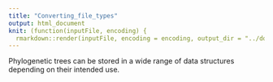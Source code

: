 ```yaml
---
title: "Converting_file_types"
output: html_document
knit: (function(inputFile, encoding) {
  rmarkdown::render(inputFile, encoding = encoding, output_dir = "../docs") })
---
```


Phylogenetic trees can be stored in a wide range of data structures depending on their intended use.
